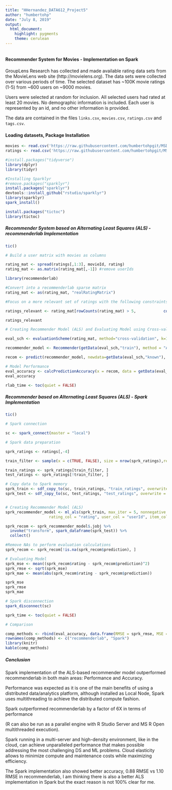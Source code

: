 ---
title: "HHernandez_DATA612_Project5"
author: "humbertohp"
date: "July 8, 2019"
output:
  html_document:
    highlight: pygments
    theme: cerulean
---

```{r }

```

#### Recommender System for Movies - Implementation on Spark

GroupLens Research has collected and made available rating data sets from the MovieLens web site (http://movielens.org). The data sets were collected over various periods of time. The selected dataset has ~100K movie ratings (1-5) from ~600 users on ~9000 movies. 

Users were selected at random for inclusion. All selected users had rated at least 20 movies. No demographic information is included. Each user is represented by an id, and no other information is provided.

The data are contained in the files `links.csv`, `movies.csv`, `ratings.csv` and `tags.csv`.

#### Loading datasets, Package Installation

```{r message=FALSE, warning=FALSE}

movies <- read.csv('https://raw.githubusercontent.com/humbertohpgit/MSDS3rdSem_DATA612/master/movies.csv')
ratings <- read.csv('https://raw.githubusercontent.com/humbertohpgit/MSDS3rdSem_DATA612/master/ratings.csv')

#install.packages("tidyverse")
library(dplyr)
library(tidyr)

#Installing Sparklyr
#remove.packages("sparklyr")
install.packages("sparklyr")
devtools::install_github("rstudio/sparklyr")
library(sparklyr)
spark_install()

install.packages("tictoc")
library(tictoc)
```


##### Recommender System based on Alternating Least Squares (ALS) -  recommenderlab Implementation

```{r message=FALSE, warning=FALSE}

tic()

# Build a user matrix with movies as columns

rating_mat <- spread(ratings[,1:3], movieId, rating)
rating_mat <- as.matrix(rating_mat[,-1]) #remove userIds

library(recommenderlab)

#Convert into a recommenderlab sparse matrix
rating_mat <- as(rating_mat, "realRatingMatrix") 

#Focus on a more relevant set of ratings with the following constraints: Minimum of 5 users per rated movie and 5 views per movie.

ratings_relevant <- rating_mat[rowCounts(rating_mat) > 5,            colCounts(rating_mat) > 5]

ratings_relevant

# Creating Recommender Model (ALS) and Evaluating Model using Cross-validation

eval_sch <- evaluationScheme(rating_mat, method="cross-validation", k=10, given=3, goodRating=3)

recommender_model <- Recommender(getData(eval_sch,"train"), method = "ALS")

recom <- predict(recommender_model, newdata=getData(eval_sch,"known"), n=10, type="ratings") 

# Model Performance
eval_accuracy <- calcPredictionAccuracy(x = recom, data = getData(eval_sch, "unknown"), given=10, goodRating=3, byUser = FALSE)
eval_accuracy

rlab_time <- toc(quiet = FALSE)

```

##### Recommender based on Alternating Least Squares (ALS) -  Spark Implementation

```{r message=FALSE, warning=FALSE}

tic()

# Spark connection

sc <- spark_connect(master = "local")

# Spark data preparation

sprk_ratings <- ratings[,-4]

train_filter <- sample(x = c(TRUE, FALSE), size = nrow(sprk_ratings),replace = TRUE, prob = c(0.8, 0.2))

train_ratings <- sprk_ratings[train_filter, ]
test_ratings <- sprk_ratings[!train_filter, ]

# Copy data to Spark memory
sprk_train <- sdf_copy_to(sc, train_ratings, "train_ratings", overwrite = TRUE)
sprk_test <- sdf_copy_to(sc, test_ratings, "test_ratings", overwrite = TRUE)


# Creating Recommender Model (ALS)
sprk_recommender_model <- ml_als(sprk_train, max_iter = 5, nonnegative = TRUE, 
                   rating_col = "rating", user_col = "userId", item_col = "movieId")

sprk_recom <- sprk_recommender_model$.jobj %>%
  invoke("transform", spark_dataframe(sprk_test)) %>%
  collect()

#Remove NAs to perform evaluation calculations
sprk_recom <- sprk_recom[!is.na(sprk_recom$prediction), ]

# Evaluating Model
sprk_mse <- mean((sprk_recom$rating - sprk_recom$prediction)^2)
sprk_rmse <- sqrt(sprk_mse)
sprk_mae <- mean(abs(sprk_recom$rating - sprk_recom$prediction))

sprk_mse
sprk_rmse
sprk_mae

# Spark disconnection
spark_disconnect(sc)

sprk_time <- toc(quiet = FALSE)

# Comparison

comp_methods <- rbind(eval_accuracy, data.frame(RMSE = sprk_rmse, MSE = sprk_mse , MAE = sprk_mae))
rownames(comp_methods) <- c("recommenderlab", "Spark")
library(knitr)
kable(comp_methods)

```

##### Conclusion

Spark implementation of the ALS-based recommender model outperformed recommenderlab in both main areas: Performance and Accuracy.

Performance was expected as it is one of the main benefits of using a distributed data/analytics platform, although installed as Local Node, Spark uses multithreading to achieve the distributed compute fashion.

Spark outperformed recommenderlab by a factor of 6X in terms of performance

(R can also be run as a parallel engine with R Studio Server and MS R Open multithreaded execution). 

Spark running in a multi-server and high-density environment, like in the cloud, can achieve unparalleled performance that makes possible addressing the most challenging DS and ML problems. Cloud elasticity allows to minimize compute and maintenance costs while maximizing efficiency.

The Spark implementation also showed better accuracy, 0.88 RMSE vs 1.10 RMSE in recommenderlab, I am thinking there is also a better ALS implementation in Spark but the exact reason is not 100% clear for me.
